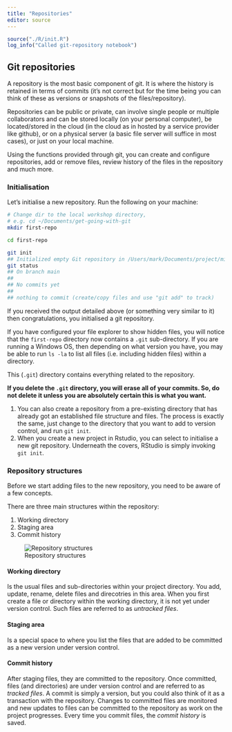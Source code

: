 ```yaml
---
title: "Repositories"
editor: source
---
```



```r
source("./R/init.R")
log_info("Called git-repository notebook")
```

## Git repositories

A repository is the most basic component of git. 
It is where the history is retained in terms of commits (it's not correct but for the time being you can think of these as versions or snapshots of the files/repository).

Repositories can be public or private, can involve single people or multiple collaborators and can be stored locally (on your personal computer), be located/stored in the cloud (in the cloud as in hosted by a service provider like github), or on a physical server (a basic file server will suffice in most cases), or just on your local machine.

Using the functions provided through git, you can create and configure repositories, add or remove files, review history of the files in the repository and much more.

### Initialisation

Let's initialise a new repository.
Run the following on your machine:

```bash
# Change dir to the local workshop directory, 
# e.g. cd ~/Documents/get-going-with-git
mkdir first-repo

cd first-repo

git init
## Initialized empty Git repository in /Users/mark/Documents/project/misc-stats/first-repo/.git/
git status
## On branch main
## 
## No commits yet
## 
## nothing to commit (create/copy files and use "git add" to track)

```

If you received the output detailed above (or something very similar to it) then congratulations, you initialised a git repository.

If you have configured your file explorer to show hidden files, you will notice that the `first-repo` directory now contains a `.git` sub-directory.
If you are running a Windows OS, then depending on what version you have, you may be able to run `ls -la` to list all files (i.e. including hidden files) within a directory.

This (`.git`) directory contains everything related to the repository.

:::callout-warning
**If you delete the `.git` directory, you will erase all of your commits. So, do not delete it unless you are absolutely certain this is what you want.**
:::

:::callout-note
1. You can also create a repository from a pre-existing directory that has already got an established file structure and files.
The process is exactly the same, just change to the directory that you want to add to version control, and run `git init`.
2. When you create a new project in Rstudio, you can select to initialise a new git repository.
Underneath the covers, RStudio is simply invoking `git init`.
:::

### Repository structures {#sec-repo-struct}

Before we start adding files to the new repository, you need to be aware of a few concepts.

There are three main structures within the repository:

1. Working directory
2. Staging area
3. Commit history

![Repository structures](../fig/repos-structs.jpg)

#### Working directory {#sec-working-dir}

Is the usual files and sub-directories within your project directory.
You add, update, rename, delete files and direcotries in this area.
When you first create a file or directory within the working directory, it is not yet under version control.
Such files are referred to as *untracked files*.

#### Staging area

Is a special space to where you list the files that are added to be committed as a new version under version control.

#### Commit history

After staging files, they are committed to the repository.
Once committed, files (and directories) are under version control and are referred to as *tracked files*.
A commit is simply a version, but you could also think of it as a transaction with the repository.
Changes to committed files are monitored and new updates to files can be committed to the repository as work on the project progresses.
Every time you commit files, the *commit history* is saved.

